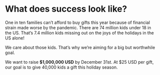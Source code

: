 
# What does success look like?

One in ten families can’t afford to buy gifts this year because of financial strain made worse by the pandemic. There are 74 million kids under 18 in the US. That’s 7.4 million kids missing out on the joys of the holidays in the US alone! 

We care about those kids. That’s why we’re aiming for a big but worthwhile goal. 

We want to raise **$1,000,000 USD** by December 31st. At $25 USD per gift, our goal is to give 40,000 kids a gift this holiday season.